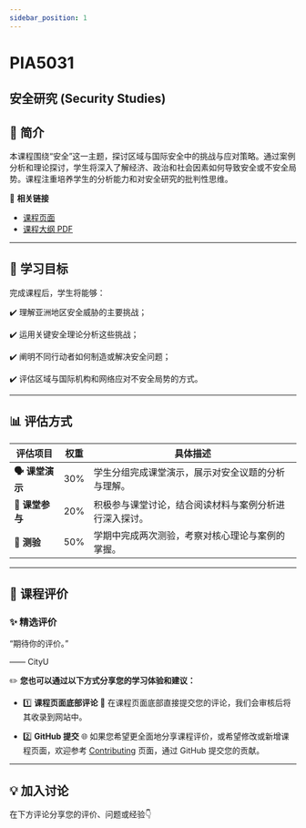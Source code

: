 ```yaml
---
sidebar_position: 1
---
```


# PIA5031
## 安全研究 (Security Studies)

## **📘 简介**
本课程围绕“安全”这一主题，探讨区域与国际安全中的挑战与应对策略。通过案例分析和理论探讨，学生将深入了解经济、政治和社会因素如何导致安全或不安全局势。课程注重培养学生的分析能力和对安全研究的批判性思维。

🔗 **相关链接**
- [课程页面](https://www.cityu.edu.hk/catalogue/pg/202425/course/PIA5031.htm)
- [课程大纲 PDF](https://www.cityu.edu.hk/catalogue/pg/202425/course/PIA5031.pdf)

---

## **🎯 学习目标**

完成课程后，学生将能够：

✔️ 理解亚洲地区安全威胁的主要挑战；

✔️ 运用关键安全理论分析这些挑战；

✔️ 阐明不同行动者如何制造或解决安全问题；

✔️ 评估区域与国际机构和网络应对不安全局势的方式。

---

## **📊 评估方式**

| **评估项目**             | **权重** | **具体描述**                                                                                     |
|--------------------------|----------|--------------------------------------------------------------------------------------------------|
| **🗣️ 课堂演示**          | 30%      | 学生分组完成课堂演示，展示对安全议题的分析与理解。                                                 |
| **👥 课堂参与**          | 20%      | 积极参与课堂讨论，结合阅读材料与案例分析进行深入探讨。                                               |
| **📄 测验**              | 50%      | 学期中完成两次测验，考察对核心理论与案例的掌握。                                                   |

---

## **💬 课程评价**

### ✨ **精选评价**
<div className={commentStyles.commentBox}>
    <p className={commentStyles.commentText}>
        “期待你的评价。”
    </p>
    <p className={commentStyles.commentAuthor}>—— CityU</p>
</div>

✏️ **您也可以通过以下方式分享您的学习体验和建议：**

- 1️⃣ **课程页面底部评论**
💬 在课程页面底部直接提交您的评论，我们会审核后将其收录到网站中。

- 2️⃣ **GitHub 提交**
🌐 如果您希望更全面地分享课程评价，或希望修改或新增课程页面，欢迎参考 [Contributing](https://penjc.github.io/CityU/contributing) 页面，通过 GitHub 提交您的贡献。

---

## **💡 加入讨论**

在下方评论分享您的评价、问题或经验👇
<Utterances />
